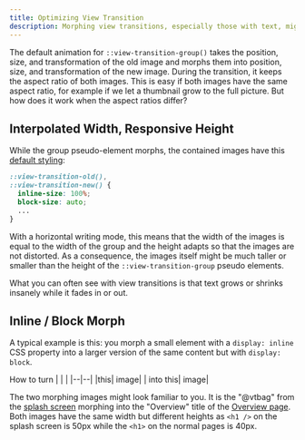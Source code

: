 ```yaml
---
title: Optimizing View Transition
description: Morphing view transitions, especially those with text, might look weird at times. Here is how to fix that.
---
```


The default animation for `::view-transition-group()` takes the position, size,  and transformation of the old image and morphs them into position, size, and transformation of the new image. During the transition, it keeps the aspect ratio of both images. This is easy if both images have the same aspect ratio, for example if we let a thumbnail grow to the full picture. But how does it work when the aspect ratios differ?

## Interpolated Width, Responsive Height
While the group pseudo-element morphs, the contained images have this [default styling](https://drafts.csswg.org/css-view-transitions-1/#ua-styles):
```css title="user agent style sheet"
::view-transition-old(),
::view-transition-new() {
  inline-size: 100%;
  block-size: auto;
  ...
}
```
With a horizontal writing mode, this means that the width of the images is equal to the width of the group and the height adapts so that the images are not distorted. As a consequence, the images itself might be much taller or smaller than the height of the `::view-transition-group` pseudo elements.

What you can often see with view transitions is that text grows or shrinks insanely while it fades in or out.

## Inline / Block Morph
A typical example is this: you morph a small element with a `display: inline` CSS property into a larger version of the same content but with `display: block`.


How to turn
|  |  |
|--|--|
|this| image|
|  into this| image|

The two morphing images might look familiar to you. It is the "@vtbag" from the [splash screen](/) morphing into the "Overview" title of the [Overview page](/overview/). Both images have the same width but different heights as `<h1 />` on the splash screen is 50px while the `<h1>` on the normal pages is 40px.
